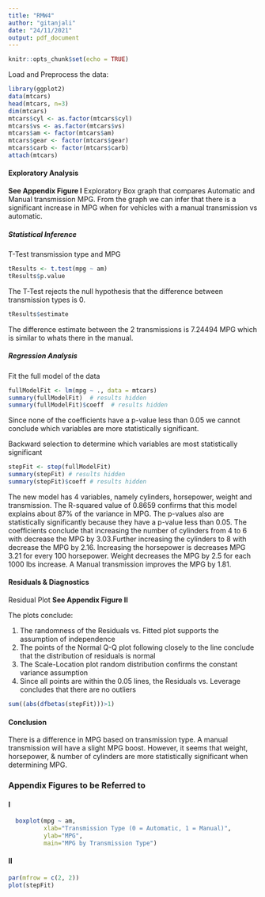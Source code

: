 ```yaml
---
title: "RMW4"
author: "gitanjali"
date: "24/11/2021"
output: pdf_document
---
```


```r
knitr::opts_chunk$set(echo = TRUE)
```

Load and Preprocess the data:
```r
library(ggplot2)
data(mtcars)
head(mtcars, n=3)
dim(mtcars)
mtcars$cyl <- as.factor(mtcars$cyl)
mtcars$vs <- as.factor(mtcars$vs)
mtcars$am <- factor(mtcars$am)
mtcars$gear <- factor(mtcars$gear)
mtcars$carb <- factor(mtcars$carb)
attach(mtcars)
```

#### Exploratory Analysis
**See Appendix Figure I** Exploratory Box graph that compares Automatic and Manual 
transmission MPG. From the graph we can infer that there is a significant
increase in MPG when for vehicles with a manual transmission vs automatic.

##### Statistical Inference
T-Test transmission type and MPG
```r

tResults <- t.test(mpg ~ am)
tResults$p.value

```

The T-Test rejects the null hypothesis that the difference between transmission types is 0.

```r
tResults$estimate
```

The difference estimate between the 2 transmissions is 7.24494 MPG which is similar to whats there in the manual.

##### Regression Analysis
Fit the full model of the data
```r

fullModelFit <- lm(mpg ~ ., data = mtcars)
summary(fullModelFit)  # results hidden
summary(fullModelFit)$coeff  # results hidden

```
Since none of the coefficients have a p-value less than 0.05 we cannot conclude which variables are more statistically significant. 

Backward selection to determine which variables are most statistically 
significant
```r

stepFit <- step(fullModelFit)
summary(stepFit) # results hidden
summary(stepFit)$coeff # results hidden

```

The new model has 4 variables, namely cylinders, horsepower, weight and transmission. The R-squared value of 0.8659 confirms that this model explains about 87% of the variance in MPG. The p-values also are statistically significantly because they have a p-value less than 0.05. The coefficients conclude that increasing the number of cylinders from 4 to 6 with decrease the MPG by 3.03.Further increasing the cylinders to 8 with decrease the MPG by 2.16.  Increasing the horsepower is decreases MPG 3.21 for every 100 horsepower.  Weight decreases the MPG by 2.5 for each 1000 lbs increase. A Manual transmission improves the MPG by 1.81.

#### Residuals & Diagnostics
Residual Plot
**See Appendix Figure II**

The plots conclude:

1. The randomness of the Residuals vs. Fitted plot supports the assumption of independence
2. The points of the Normal Q-Q plot following closely to the line conclude that the distribution of residuals is normal
3. The Scale-Location plot random distribution confirms the constant variance assumption
4. Since all points are within the 0.05 lines, the Residuals vs. Leverage 
concludes that there are no outliers

```r

sum((abs(dfbetas(stepFit)))>1)

```

#### Conclusion
There is a difference in MPG based on transmission type. A manual transmission will have a slight MPG boost. However, it seems that weight, horsepower, & number of cylinders are more statistically significant when determining MPG.

### Appendix Figures to be Referred to

#### I
```r

  boxplot(mpg ~ am, 
          xlab="Transmission Type (0 = Automatic, 1 = Manual)", 
          ylab="MPG",
          main="MPG by Transmission Type")

```

#### II
```r

par(mfrow = c(2, 2))
plot(stepFit)

```